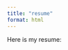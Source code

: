 ```yaml
---
title: "resume"
format: html
---
```


Here is my resume:

<embed src="C:/Users/aldai/Git/aldairperez.github.io/doc/resources/Resume_%20Aldair%20Perez.pdf" type="application/pdf"width="100%" height="600px">
